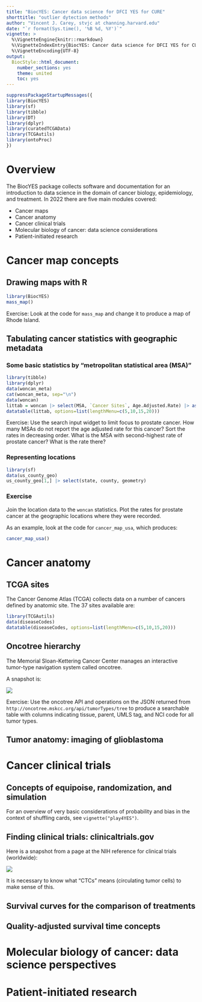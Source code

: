 ```yaml
---
title: "BiocYES: Cancer data science for DFCI YES for CURE"
shorttitle: "outlier dytection methods"
author: "Vincent J. Carey, stvjc at channing.harvard.edu"
date: "`r format(Sys.time(), '%B %d, %Y')`"
vignette: >
  %\VignetteEngine{knitr::rmarkdown}
  %\VignetteIndexEntry{BiocYES: Cancer data science for DFCI YES for CURE}
  %\VignetteEncoding{UTF-8}
output:
  BiocStyle::html_document:
    number_sections: yes
    theme: united
    toc: yes
---
```


```r
suppressPackageStartupMessages({
library(BiocYES)
library(sf)
library(tibble)
library(DT)
library(dplyr)
library(curatedTCGAData)
library(TCGAutils)
library(ontoProc)
})
```

# Overview

The BiocYES package collects software and documentation for an introduction
to data science in the domain of cancer biology, epidemiology, and treatment.
In 2022 there are five main modules covered:

- Cancer maps
- Cancer anatomy
- Cancer clinical trials
- Molecular biology of cancer: data science considerations
- Patient-initiated research

# Cancer map concepts

## Drawing maps with R

```r
library(BiocYES)
mass_map()
```

Exercise:  Look at the code for `mass_map` and change it to 
produce a map of Rhode Island.

## Tabulating cancer statistics with geographic metadata

### Some basic statistics by "metropolitan statistical area (MSA)"

```r
library(tibble)
library(dplyr)
data(woncan_meta)
cat(woncan_meta, sep="\n")
data(woncan)
littab = woncan |> select(MSA, `Cancer Sites`, Age.Adjusted.Rate) |> as.data.frame()
datatable(littab, options=list(lengthMenu=c(5,10,15,20)))
```

Exercise: Use the search input widget to limit focus to prostate cancer.  How many
MSAs do not report the age adjusted rate for this cancer?  Sort the rates in
decreasing order.  What is the MSA with second-highest rate of prostate cancer?  What
is the rate there?

### Representing locations

```r
library(sf)
data(us_county_geo)
us_county_geo[1,] |> select(state, county, geometry)
```

### Exercise

Join the location data to the `woncan` statistics.  Plot the
rates for prostate cancer at the geographic locations where
they were recorded.

As an example, look at the code for `cancer_map_usa`, which
produces:
```r
cancer_map_usa()
```


# Cancer anatomy 

## TCGA sites

The Cancer Genome Atlas (TCGA) collects data on a number
of cancers defined by anatomic site.  The 37 sites available are:

```r
library(TCGAutils)
data(diseaseCodes)
datatable(diseaseCodes, options=list(lengthMenu=c(5,10,15,20)))
```

## Oncotree hierarchy

The Memorial Sloan-Kettering Cancer Center manages an
interactive tumor-type navigation system called oncotree.

A snapshot is:

<img src="oncotreeDemo.png"/>

Exercise: Use the oncotree API and operations on the JSON returned
from `http://oncotree.mskcc.org/api/tumorTypes/tree` to produce
a searchable table with columns indicating tissue, parent, UMLS tag,
and NCI code for all tumor types.

## Tumor anatomy: imaging of glioblastoma

# Cancer clinical trials

## Concepts of equipoise, randomization, and simulation

For an overview of very basic considerations of
probability and bias in the context of shuffling
cards, see `vignette("play4YES")`.

## Finding clinical trials: clinicaltrials.gov

Here is a snapshot from a page at the NIH reference for
clinical trials (worldwide):

<img src="ct_gov_disclaim.jpg"/>

It is necessary to know what "CTCs" means (circulating tumor cells)
to make sense of this.

## Survival curves for the comparison of treatments

## Quality-adjusted survival time concepts

# Molecular biology of cancer: data science perspectives

# Patient-initiated research
